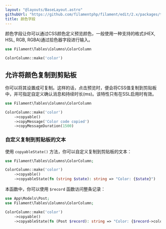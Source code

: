 ```yaml
---
layout: "@layouts/BaseLayout.astro"
githubUrl: "https://github.com/filamentphp/filament/edit/2.x/packages/tables/docs/03-columns/07-color.md"
title: 颜色字段
---
```


颜色字段让你可以通过CSS颜色定义预览颜色，一般使用一种支持的格式(HEX, HSL, RGB, RGBA)通过拾色器字段进行输入。


```php
use Filament\Tables\Columns\ColorColumn

ColorColumn::make('color')
```

## 允许将颜色复制到剪贴板

你可以将其设置成可复制。这样的话，点击预览时，便会将CSS值复制到剪贴板中，并可指定自定义确认消息和持续时长(ms)。该特性只有在SSL启用时有效。

```php
use Filament\Tables\Columns\ColorColumn

ColorColumn::make('color')
    ->copyable()
    ->copyMessage('Color code copied')
    ->copyMessageDuration(1500)
```

### 自定义复制到剪贴板的文本

使用 `copyableState()` 方法，你可以自定义复制到剪贴板的文本：

```php
use Filament\Tables\Columns\ColorColumn;

ColorColumn::make('color')
    ->copyable()
    ->copyableState(fn (string $state): string => "Color: {$state}")
```

本函数中，你可以使用 `$record` 函数访问整条记录：

```php
use App\Models\Post;
use Filament\Tables\Columns\ColorColumn;

ColorColumn::make('color')
    ->copyable()
    ->copyableState(fn (Post $record): string => "Color: {$record->color}")
```
